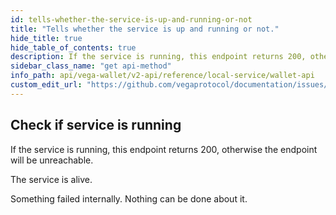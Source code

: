 ```yaml
---
id: tells-whether-the-service-is-up-and-running-or-not
title: "Tells whether the service is up and running or not."
hide_title: true
hide_table_of_contents: true
description: If the service is running, this endpoint returns 200, otherwise the endpoint will be unreachable.
sidebar_class_name: "get api-method"
info_path: api/vega-wallet/v2-api/reference/local-service/wallet-api
custom_edit_url: "https://github.com/vegaprotocol/documentation/issues/new?labels=documentation&title=[Documentation] Requesting changes to 'Tells whether the service is up and running or not.' (tells-whether-the-service-is-up-and-running-or-not)"
---
```



## Check if service is running



If the service is running, this endpoint returns 200, otherwise the endpoint will be unreachable.

<div><ApiTabs><TabItem label={"200"} value={"200"}><div>

The service is alive.

</div><div></div></TabItem><TabItem label={"500"} value={"500"}><div>

Something failed internally. Nothing can be done about it.

</div><div></div></TabItem></ApiTabs></div>
